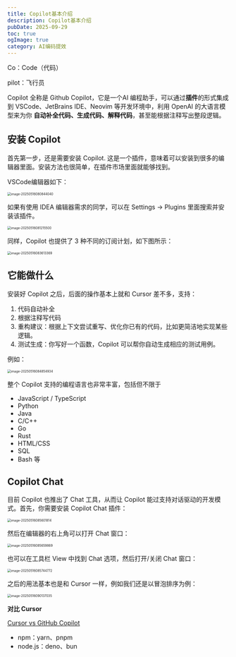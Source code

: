 ```yaml
---
title: Copilot基本介绍
description: Copilot基本介绍
pubDate: 2025-09-29
toc: true
ogImage: true
category: AI编码提效
---
```


Co：Code（代码）

pilot：飞行员

Copilot 全称是 Github Copilot，它是一个AI 编程助手，可以通过**插件**的形式集成到 VSCode、JetBrains IDE、Neovim 等开发环境中，利用 OpenAI 的大语言模型来为你 **自动补全代码、生成代码、解释代码**，甚至能根据注释写出整段逻辑。

## 安装 Copilot

首先第一步，还是需要安装 Copilot. 这是一个插件，意味着可以安装到很多的编辑器里面。安装方法也很简单，在插件市场里面就能够找到。

VSCode编辑器如下：

<img
  src="https://xiejie-typora.oss-cn-chengdu.aliyuncs.com/2025-05-16-000844.png"
  alt="image-20250516080844040"
  style="zoom:50%;"
/>

如果有使用 IDEA 编辑器需求的同学，可以在 Settings -> Plugins 里面搜索并安装该插件。

<img
  src="https://xiejie-typora.oss-cn-chengdu.aliyuncs.com/2025-05-16-001215.png"
  alt="image-20250516081215500"
  style="zoom:50%;"
/>

同样，Copilot 也提供了 3 种不同的订阅计划，如下图所示：

<img
  src="https://xiejie-typora.oss-cn-chengdu.aliyuncs.com/2025-05-16-003613.png"
  alt="image-20250516083613369"
  style="zoom:50%;"
/>

## 它能做什么

安装好 Copilot 之后，后面的操作基本上就和 Cursor 差不多，支持：

1. 代码自动补全
2. 根据注释写代码
3. 重构建议：根据上下文尝试重写、优化你已有的代码，比如更简洁地实现某些逻辑。
4. 测试生成：你写好一个函数，Copilot 可以帮你自动生成相应的测试用例。

例如：

<img
  src="https://xiejie-typora.oss-cn-chengdu.aliyuncs.com/2025-05-16-004855.png"
  alt="image-20250516084854934"
  style="zoom:50%;"
/>

整个 Copilot 支持的编程语言也非常丰富，包括但不限于

- JavaScript / TypeScript
- Python
- Java
- C/C++
- Go
- Rust
- HTML/CSS
- SQL
- Bash 等

## Copilot Chat

目前 Copilot 也推出了 Chat 工具，从而让 Copilot 能过支持对话驱动的开发模式。首先，你需要安装 Copilot Chat 插件：

<img
  src="https://xiejie-typora.oss-cn-chengdu.aliyuncs.com/2025-05-16-005601.png"
  alt="image-20250516085601814"
  style="zoom:50%;"
/>

然后在编辑器的右上角可以打开 Chat 窗口：

<img
  src="https://xiejie-typora.oss-cn-chengdu.aliyuncs.com/2025-05-16-005700.png"
  alt="image-20250516085659869"
  style="zoom:50%;"
/>

也可以在工具栏 View 中找到 Chat 选项，然后打开/关闭 Chat 窗口：

<img
  src="https://xiejie-typora.oss-cn-chengdu.aliyuncs.com/2025-05-16-005745.png"
  alt="image-20250516085744772"
  style="zoom:50%;"
/>

之后的用法基本也是和 Cursor 一样，例如我们还是以冒泡排序为例：

<img
  src="https://xiejie-typora.oss-cn-chengdu.aliyuncs.com/2025-05-16-010137.png"
  alt="image-20250516090137035"
  style="zoom:50%;"
/>

**对比 Cursor**

[Cursor vs GitHub Copilot](https://www.builder.io/blog/cursor-vs-github-copilot)

- npm：yarn、pnpm
- node.js：deno、bun
